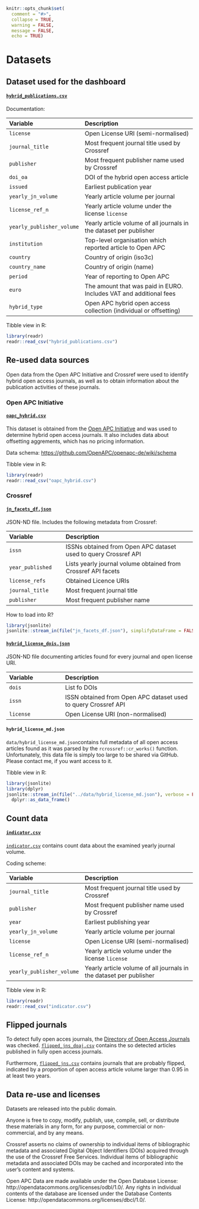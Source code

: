```r
knitr::opts_chunk$set(
  comment = "#>",
  collapse = TRUE,
  warning = FALSE,
  message = FALSE,
  echo = TRUE)
```

# Datasets

## Dataset used for the dashboard

#### [`hybrid_publications.csv`](hybrid_publications.csv)

Documentation:

|Variable                   |Description
|:--------------------------|:------------------------------------------------------------------|
|`license`                  |Open License URI (semi-normalised)                                 |
|`journal_title`            |Most frequent journal title used by Crossref                       |
|`publisher`                |Most frequent publisher name used by Crossref                      |
|`doi_oa`                   |DOI of the hybrid open access article                              |
|`issued`                   |Earliest publication year                                          |            
|`yearly_jn_volume`         |Yearly article volume per journal                                  |
|`license_ref_n`            |Yearly article volume under the license `license`                  |
|`yearly_publisher_volume`  |Yearly article volume of all journals in the dataset per publisher |   
|`institution`              |Top-level organisation which reported article to Open APC          |
|`country`                  |Country of origin (iso3c)                                          |
|`country_name`             |Country of origin (name)                                           |
|`period`                   |Year of reporting to Open APC                                      |
|`euro`                     |The amount that was paid in EURO. Includes VAT and additional fees |
|`hybrid_type`              |Open APC hybrid open access collection (individual or offsetting)  |

Tibble view in R:

```r
library(readr)
readr::read_csv("hybrid_publications.csv")
```

## Re-used data sources

Open data from the Open APC Initiative and Crossref were used to identify hybrid open access journals, as well as to obtain information about the publication activities of these journals.

### Open APC Initiative

#### [`oapc_hybrid.csv`](oapc_hybrid.csv)

This dataset is obtained from the [Open APC Initiative](https://github.com/openapc/openapc-de) and was used to determine hybrid open access journals. It also includes data about offsetting aggrements, which has no pricing information.

Data schema: <https://github.com/OpenAPC/openapc-de/wiki/schema>

Tibble view in R:

```r
library(readr)
readr::read_csv("oapc_hybrid.csv")
```

### Crossref

#### [`jn_facets_df.json`](jn_facets_df.json)

JSON-ND file. Includes the following metadata from Crossref:

|Variable                     |Description                                                        |
|:----------------------------|:------------------------------------------------------------------|
|`issn`                       |ISSNs obtained from Open APC dataset used to query Crossref API    |
|`year_published`             |Lists yearly journal volume obtained from Crossref API facets      |
|`license_refs`               |Obtained Licence URIs                                              |
|`journal_title`              |Most frequent journal title                                        |
|`publisher`                  |Most frequent publisher name                                       |

How to load into R?

```r
library(jsonlite)
jsonlite::stream_in(file("jn_facets_df.json"), simplifyDataFrame = FALSE)
```

#### [`hybrid_license_dois.json`](hybrid_license_dois.json)

JSON-ND file documenting articles found for every journal and open license URI.

Variable                    |Description
|:--------------------------|:--------------------------------------------------------------|
|`dois`                     |List fo DOIs                                                   |
|`issn`                     |ISSN obtained from Open APC dataset used to query Crossref API |
|`license`                  |Open License URI (non-normalised)                              |

#### `hybrid_license_md.json`

`data/hybrid_license_md.json`contains full metadata of all open access articles found as it was parsed by the `rcrossref::cr_works()` function. Unfortunately, this data file is simply too large to be shared via GitHub. Please contact me, if you want access to it.

Tibble view in R:

```r
library(jsonlite)
library(dplyr)
jsonlite::stream_in(file("../data/hybrid_license_md.json"), verbose = FALSE) %>%
  dplyr::as_data_frame()
```

## Count data

#### [`indicator.csv`](indicator.csv)

[`indicator.csv`](indicator.csv) contains count data about the examined yearly journal volume. 

Coding scheme:

|Variable                    |Description
|:--------------------------|:------------------------------------------------------------------|
|`journal_title`            |Most frequent journal title used by Crossref                       |
|`publisher`                |Most frequent publisher name used by Crossref                      |
|`year`                     |Earliest publishing year                                           |
|`yearly_jn_volume`         |Yearly article volume per journal                                  |
|`license`                  |Open License URI (semi-normalised)                                 |
|`license_ref_n`            |Yearly article volume under the license `license`                  |
|`yearly_publisher_volume`  |Yearly article volume of all journals in the dataset per publisher |   


Tibble view in R:

```r
library(readr)
readr::read_csv("indicator.csv")
```

## Flipped journals

To detect fully open acces journals, the [Directory of Open Access Journals](https://doaj.org/) was checked. [`flipped_jns_doaj.csv`](flipped_jns_doaj.csv) contains the so detected articles published in fully open access journals.

Furthermore, [`flipped_jns.csv`](flipped_jns_doaj.csv) contains journals that are probably flipped, indicated by a proportion of open access article volume larger than 0.95 in at least two years.


## Data re-use and licenses

Datasets are released into the public domain.

Anyone is free to copy, modify, publish, use, compile, sell, or distribute these materials in any form, for any purpose, commercial or non-commercial, and by any means.

Crossref asserts no claims of ownership to individual items of bibliographic metadata and associated Digital Object Identifiers (DOIs) acquired through the use of the Crossref Free Services. Individual items of bibliographic metadata and associated DOIs may be cached and incorporated into the user's content and systems.

Open APC Data are made available under the Open Database License: http://opendatacommons.org/licenses/odbl/1.0/. Any rights in individual contents of the database are licensed under the Database Contents License: http://opendatacommons.org/licenses/dbcl/1.0/.